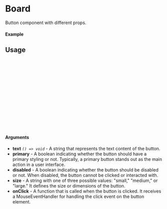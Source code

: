 
<Meta of={Board} title="Board" />

# Board

Button component with different props.

#### Example

<Canvas of={Board.Main} />

## Usage

```ts
import Board {BoardActions} from "react-canvas-annotator";

const Example = () => {
  const ref = React.createRef<BoardActions>();
  return (
      <Board
        primary
        ref={ref}
        imageSrc={"holder-min.jpg"}
        items={[]}
      />
  );
};

export default Example;
```

#### Arguments

- **text** _`() => void`_ - A string that represents the text content of the button.
- **primary** - A boolean indicating whether the button should have a primary styling or not. Typically, a primary button stands out as the main action in a user interface.
- **disabled** - A boolean indicating whether the button should be disabled or not. When disabled, the button cannot be clicked or interacted with.
- **size** - A string with one of three possible values: "small," "medium," or "large." It defines the size or dimensions of the button.
- **onClick** - A function that is called when the button is clicked. It receives a MouseEventHandler for handling the click event on the button element.